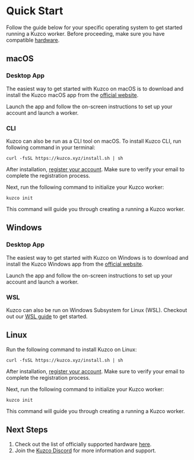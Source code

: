 
# Quick Start

Follow the guide below for your specific operating system to get started running a Kuzco worker. Before proceeding, make sure you have compatible [hardware](/hardware).

<WIP />

## macOS

### Desktop App

The easiest way to get started with Kuzco on macOS is to download and install the Kuzco macOS app from the [official website](https://kuzco.xyz/download).

Launch the app and follow the on-screen instructions to set up your account and launch a worker.

### CLI

Kuzco can also be run as a CLI tool on macOS. To install Kuzco CLI, run following command in your terminal:

```
curl -fsSL https://kuzco.xyz/install.sh | sh
```

After installation, [register your account](https://kuzco.xyz/register). Make sure to verify your email to complete the registration process.

Next, run the following command to initialize your Kuzco worker:

```
kuzco init
```

This command will guide you through creating a running a Kuzco worker.

## Windows

### Desktop App

The easiest way to get started with Kuzco on Windows is to download and install the Kuzco Windows app from the [official website](https://kuzco.xyz/download).

Launch the app and follow the on-screen instructions to set up your account and launch a worker.

### WSL

Kuzco can also be run on Windows Subsystem for Linux (WSL). Checkout out our [WSL guide](/wsl-setup) to get started.

## Linux

Run the following command to install Kuzco on Linux:

```
curl -fsSL https://kuzco.xyz/install.sh | sh
```

After installation, [register your account](https://kuzco.xyz/register). Make sure to verify your email to complete the registration process.

Next, run the following command to initialize your Kuzco worker:

```
kuzco init
```

This command will guide you through creating a running a Kuzco worker.

## Next Steps

1. Check out the list of officially supported hardware [here](https://docs.kuzco.xyz/hardware).
2. Join the [Kuzco Discord](https://discord.gg/kuzco) for more information and support.
